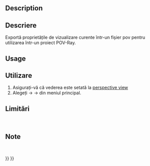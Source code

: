 <languages/>

{{Docnav
|[[Raytracing_Render|Render]]
|[[Raytracing_WriteCamera|Export camera to povray]]
|[[Raytracing_Workbench|Raytracing]]
|IconL=Raytracing_Render.svg
|IconR=Raytracing_WriteCamera.svg
|IconC=Workbench_Raytracing.svg
}}

<div class="mw-translate-fuzzy">
{{GuiCommand
|Name=Raytracing WriteView
|MenuLocation=Raytracing → Export
|Workbenches=[[Raytracing Workbench|Raytracing]]
|Shortcut=
|SeeAlso=
}}
</div>

==Description==

<div class="mw-translate-fuzzy">
==Descriere==
Exportă proprietățile de vizualizare curente într-un fișier pov pentru utilizarea într-un proiect POV-Ray.
</div>

==Usage==

<div class="mw-translate-fuzzy">
==Utilizare==
#Asigurați-vă că vederea este setată la [[Std PerspectiveCamera|perspective view]]
#Alegeți {{KEY| Raytracing}}  →  {{KEY| Utilities}}  →{{KEY|[[Image:Raytracing_Export.png|32px]] Export view to POV-Ray...}}  din meniul principal.
</div>

<span id="Limitations"></span>
==Limitări==
<br />


<span id="Notes"></span>
==Note==
<br />


{{Docnav
|[[Raytracing_Render|Render]]
|[[Raytracing_WriteCamera|Export camera to povray]]
|[[Raytracing_Workbench|Raytracing]]
|IconL=Raytracing_Render.svg
|IconR=Raytracing_WriteCamera.svg
|IconC=Workbench_Raytracing.svg
}}

{{Raytracing_Tools_navi{{#translation:}}}}
{{Userdocnavi{{#translation:}}}}